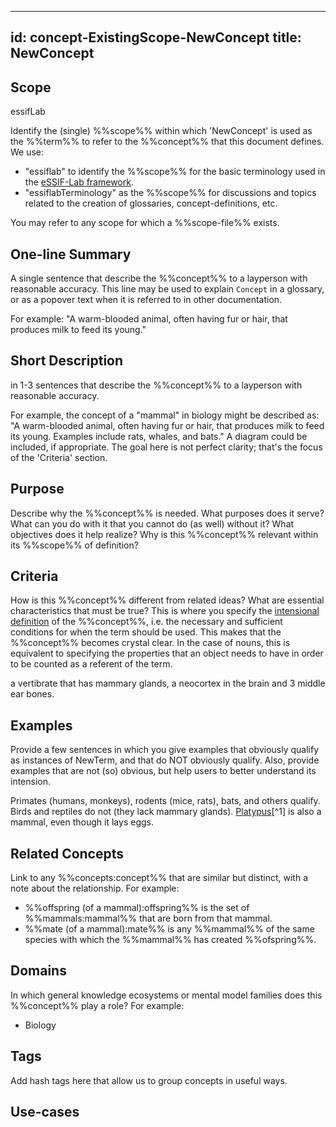 
---
id: concept-ExistingScope-NewConcept
title: NewConcept
---
<!--Replace 'NewConcept' with the name for the concept you want to define. Then, provide contents for the sections as you wish. You MUST provide contents for the sections 'Scope of definition', 'Short Description' and 'Criteria'-->

## Scope
<!--Short text (label, abbreviation) used to refer to the %%scope%% within which the %%concept%% is defined. The default is essifLab.-->
essifLab

Identify the (single) %%scope%% within which 'NewConcept' is used as the %%term%% to refer to the %%concept%% that this document defines. We use:

- "essiflab" to identify the %%scope%% for the basic terminology used in the [eSSIF-Lab framework](https://essif-lab.pages.grnet.gr/framework).
- "essiflabTerminology" as the %%scope%% for discussions and topics related to the creation of glossaries, concept-definitions, etc.

You may refer to any scope for which a %%scope-file%% exists.

## One-line Summary
A single sentence that describe the %%concept%% to a layperson with reasonable accuracy. This line may be used to explain `Concept` in a glossary, or as a popover text when it is referred to in other documentation.

For example: "A warm-blooded animal, often having fur or hair, that produces milk to feed its young."

## Short Description
in 1-3 sentences that describe the %%concept%% to a layperson with reasonable accuracy.

For example, the concept of a "mammal" in biology might be described as: "A warm-blooded animal, often having fur or hair, that produces milk to feed its young. Examples include rats, whales, and bats." A diagram could be included, if appropriate. The goal here is not perfect clarity; that's the focus of the 'Criteria' section.

## Purpose
Describe why the %%concept%% is needed. What purposes does it serve? What can you do with it that you cannot do (as well) without it? What objectives does it help realize? Why is this %%concept%% relevant within its %%scope%% of definition?

## Criteria
How is this %%concept%% different from related ideas? What are essential characteristics that must be true? This is where you specify the [intensional definition](https://en.wikipedia.org/wiki/Extensional_and_intensional_definitions) of the %%concept%%, i.e. the necessary and sufficient conditions for when the term should be used. This makes that the %%concept%% becomes crystal clear. In the case of nouns, this is equivalent to specifying the properties that an object needs to have in order to be counted as a referent of the term.

a vertibrate that has mammary glands, a neocortex in the brain and 3 middle ear bones.

## Examples
Provide a few sentences in which you give examples that obviously qualify as instances of NewTerm, and that do NOT obviously qualify. Also, provide examples that are not (so) obvious, but help users to better understand its intension.

Primates (humans, monkeys), rodents (mice, rats), bats, and others qualify. Birds and reptiles do not (they lack mammary glands). [Platypus](https://en.wikipedia.org/wiki/Platypus)[^1] is also a mammal, even though it lays eggs.

## Related Concepts
Link to any %%concepts:concept%% that are similar but distinct, with a note about the relationship. For example:

* %%offspring (of a mammal):offspring%% is the set of %%mammals:mammal%% that are born from that mammal.
* %%mate (of a mammal):mate%% is any %%mammal%% of the same species with which the %%mammal%% has created %%ofspring%%.

## Domains
In which general knowledge ecosystems or mental model families does this %%concept%% play a role? For example:

* Biology

## Tags
Add hash tags here that allow us to group concepts in useful ways.

## Use-cases
<!--This (optional) section specifies an (optional) introductory paragraph, and a level-3 (i.e. `###`) subsection for every use case it describes. Every such use-case SHOULD
- describe the situation/context of the use-case;
- show how to apply `NewTerm` to/in that situation;
- shows the relevance of having `NewTerm` for the use-case as opposed to not having it.

## Notes
<!--This (optional) section is the place to put anything for which there is no other good place to put it.

---
## Footnotes

[^1]: See [WikiPedia](https://en.wikipedia.org/wiki/Platypus)

